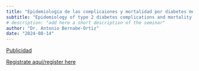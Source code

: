 ```yaml
---
title: "Epidemiología de las complicaiones y mortalidad por diabetes mellitus tipo 2: datos de Latino-América"
subtitle: "Epidemiology of type 2 diabetes complications and mortality: data from Latin-America" 
# description: "add here a short description of the seminar" 
author: "Dr. Antonio Bernabe-Ortiz"
date: "2024-08-14"
---
```


[Publicidad](2024-08-14.pdf)

[Registrate aquí/register
here](https://aarhusuniversity.zoom.us/meeting/register/u5Ysc-GppjgvEtyz85LgCmpYzBaJLNHNA843)
